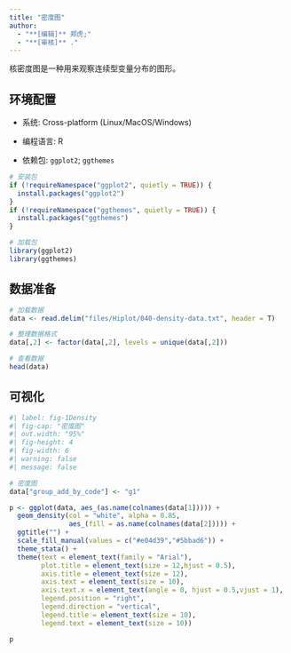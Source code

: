```yaml
---
title: "密度图"
author:
  - "**[编辑]** 郑虎;"
  - "**[审核]** ."
---
```


核密度图是一种用来观察连续型变量分布的图形。

## 环境配置

-   系统: Cross-platform (Linux/MacOS/Windows)

-   编程语言: R

-   依赖包: `ggplot2`; `ggthemes`

```r
# 安装包
if (!requireNamespace("ggplot2", quietly = TRUE)) {
  install.packages("ggplot2")
}
if (!requireNamespace("ggthemes", quietly = TRUE)) {
  install.packages("ggthemes")
}

# 加载包
library(ggplot2)
library(ggthemes)
```

## 数据准备

```r
# 加载数据
data <- read.delim("files/Hiplot/040-density-data.txt", header = T)

# 整理数据格式
data[,2] <- factor(data[,2], levels = unique(data[,2]))

# 查看数据
head(data)
```

## 可视化

```r
#| label: fig-1Density
#| fig-cap: "密度图"
#| out.width: "95%"
#| fig-height: 4
#| fig-width: 6
#| warning: false
#| message: false

# 密度图
data["group_add_by_code"] <- "g1"

p <- ggplot(data, aes_(as.name(colnames(data[1])))) +
  geom_density(col = "white", alpha = 0.85,
               aes_(fill = as.name(colnames(data[2])))) +
  ggtitle("") +
  scale_fill_manual(values = c("#e04d39","#5bbad6")) +
  theme_stata() +
  theme(text = element_text(family = "Arial"),
        plot.title = element_text(size = 12,hjust = 0.5),
        axis.title = element_text(size = 12),
        axis.text = element_text(size = 10),
        axis.text.x = element_text(angle = 0, hjust = 0.5,vjust = 1),
        legend.position = "right",
        legend.direction = "vertical",
        legend.title = element_text(size = 10),
        legend.text = element_text(size = 10))

p
```


